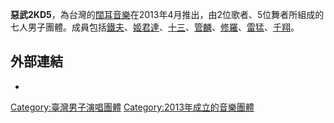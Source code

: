 {{pp-semi-sock|expiry=2022-06-19T12:39:18+00:00|small=yes}}
{{unreferenced|time=2014-05-23T12:40:25+00:00}}
{{藝人
| 姓名 = 惡武(2KD5)
| 類型 = 組合
| 圖片=| 圖片簡介 = 
| 圖片尺寸 = 
| 國籍 = {{ROC}}
| 音樂類型 = [[Pop音樂|Pop音樂]]
| 職業 = [[歌手|歌手]]、[[舞蹈|舞蹈]]
| 出道日期 = 2013年4月8日
| 出道作 = 2013年首張單曲《愛。絕對》 
| 唱片公司 = [[闊耳音樂|闊耳音樂]]
| 經紀公司 = [[闊耳演藝經紀事務股份有限公司|闊耳演藝經紀事務股份有限公司]]
| 網站 = [https://www.facebook.com/Love2KD5 惡武2KD5台灣粉絲專頁]
| 現任成員 = [[鐵夫|鐵夫]]、[[姬君達|姬君達]]
| 過往成員 = [[十三_(歌手)|十三]]、[[管麟_(藝人)|管麟]]、[[修羅_(舞者)|修羅]]、[[雷猛|雷猛]]、[[千翔|千翔]]
}}

'''惡武2KD5'''，為台灣的[[闊耳音樂|闊耳音樂]]在2013年4月推出，由2位歌者、5位舞者所組成的七人男子團體。成員包括[[鐵夫|鐵夫]]、[[姬君達|姬君達]]、[[十三_(歌手)|十三]]、[[管麟_(藝人)|管麟]]、[[修羅_(舞者)|修羅]]、[[雷猛|雷猛]]、[[千翔|千翔]]。

== 外部連結 ==
*{{Facebook|Love2KD5|惡武2KD5}}

[[Category:臺灣男子演唱團體|Category:臺灣男子演唱團體]]
[[Category:2013年成立的音樂團體|Category:2013年成立的音樂團體]]


{{band-stub}}